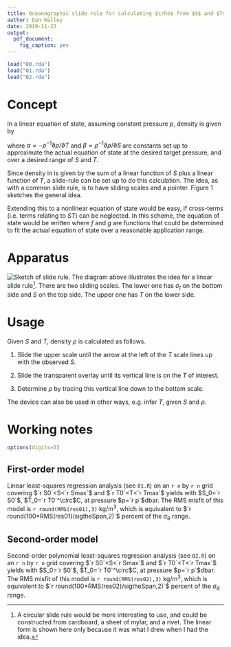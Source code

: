 ```yaml
---
title: Oceanographic slide rule for calculating $\rho$ from $S$ and $T$
author: Dan Kelley
date: 2019-11-23
output:
  pdf_document:
    fig_caption: yes
---
```

```r
load("00.rda")
load("01.rda")
load("02.rda")
```

# Concept

In a linear equation of state, assuming constant pressure $p$, density is given
by

\begin{equation}
\label{e1}
\rho = \rho(S_0,T_0,p) - \rho_0(\beta(S-S_0)-\alpha(T-T_0)
\end {equation}
where $\alpha=-\rho^{-1}\partial\rho/\partial T$ and
$\beta=\rho^{-1}\partial\rho/\partial S$ are constants set up to approximate
the actual equation of state at the desired target pressure, and over a desired
range of $S$ and $T$.

Since density in \eqref{e1} is given by the sum of a linear function of $S$ plus
a linear function of $T$, a slide-rule can be set up to do this calculation.
The idea, as with a common slide rule, is to have sliding scales and a pointer.
Figure 1 sketches the general idea.

Extending this to a nonlinear equation of state would be easy, if cross-terms
(i.e. terms relating to $ST$) can be neglected.  In this scheme, the equation
of state would be written
\begin{equation}
\label{e2}
\rho = \rho_0 - \rho_0 f(S-S_0))-\alpha g(T-T_0))
\end {equation}
where $f$ and $g$ are functions that could be determined to fit the actual
equation of state over a reasonable application range.

# Apparatus

![Sketch of slide rule.](sigmat_idea.png) The diagram above illustrates the
idea for a linear slide rule^[A circular slide rule would be more interesting
to use, and could be constructed from cardboard, a sheet of mylar, and a rivet.
The linear form is shown here only because it was what I drew when I had the
idea.].  There are two sliding scales. The lower one has $\sigma_t$ on the
bottom side and $S$ on the top side.  The upper one has $T$ on the lower side.


# Usage

Given $S$ and $T$, density $\rho$ is calculated as follows.

1. Slide the upper scale until the arrow at the left of the $T$ scale lines up
   with the observed $S$.

2. Slide the transparent overlay until its vertical line is on the $T$ of
   interest.

3. Determine $\rho$ by tracing this vertical line down to the bottom scale.

The device can also be used in other ways, e.g. infer $T$, given $S$ and
$\rho$.

# Working notes

```r
options(digits=5)
```

## First-order model
Linear least-squares regression analysis (see `01.R`) on an `r n` by `r n`
grid covering $`r S0`<S<`r Smax`$ and $`r T0`<T<`r Tmax`$ yields
\begin{equation}
\label{e3}
\sigma_\theta = `r C01[1]` +`r C01[2]`(S-S_0) - `r -C01[3]`(T-T_0)
\end{equation}
with $S_0=`r S0`$, $T_0=`r T0`^\circ$C, at pressure $p=`r p`$dbar.  The RMS
misfit of this model is `r round(RMS(res01),3)` kg/m$^3$, which is equivalent
to $`r round(100*RMS(res01)/sigtheSpan,2)`$ percent of the $\sigma_\theta$
range.

## Second-order model


Second-order polynomial least-squares regression analysis (see `02.R`) on an `r n` by `r n`
grid covering $`r S0`<S<`r Smax`$ and $`r T0`<T<`r Tmax`$ yields
\begin{equation}
\label{e4}
\sigma_\theta = `r C02[1]` +`r C02[2]`(S-S_0) + `r C02[3]`(S-S_0)^2-`r -C02[4]`(T-T_0)-`r -C02[5]`(T-T_0)^2
\end{equation}
with $S_0=`r S0`$, $T_0=`r T0`^\circ$C, at pressure $p=`r p`$dbar.  The RMS
misfit of this model is `r round(RMS(res02),3)` kg/m$^3$, which is equivalent
to $`r round(100*RMS(res02)/sigtheSpan,2)`$ percent of the $\sigma_\theta$
range.

